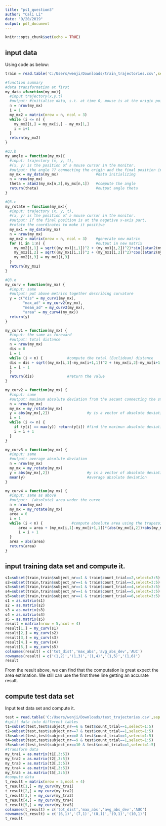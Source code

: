 ---
title: "ps1_question3"
author: "Cali Li"
date: "9/20/2019"
output: pdf_document
---

```{r setup, include=FALSE}
knitr::opts_chunk$set(echo = TRUE)
```

## input data

Using code as below:

```{r read table}
train = read.table('C:/Users/wenji/Downloads/train_trajectories.csv',sep = ',',header = TRUE)
```


```{r echo = FALSE}
#function summary
#data transformation at first
my_data =function(my_mx){
  #input trajectory(x,y,t)
  #output: #initialize data, s.t. at time 0, mouse is at the origin point.
  n = nrow(my_mx)
  i = 1
  my_mx2 = matrix(nrow = n, ncol = 3)
  while (i <= n) {
    my_mx2[i,] = my_mx[i,] - my_mx[1,]
    i = i+1
  }
  return(my_mx2)
}

#Q3.b
my_angle = function(my_mx){
  #input: trajectory (x, y, t),
  #(x, y) is the position of a mouse cursor in the monitor.
  #output: the angle ?? connecting the origin and the final position in the trajectory.
  my_mx = my_data(my_mx)                 #data initializing
  n = nrow(my_mx)
  theta = atan2(my_mx[n,2],my_mx[n,1])   #compute the angle
  return(theta)                          #output angle theta
}

#Q3.c
my_rotate = function(my_mx){
  #input: trajectory (x, y, t),
  #(x, y) is the position of a mouse cursor in the monitor.
  #output: If the final position is at the negetive x-axis part, 
  #rotate the coordinates to make it positive
  my_mx1 = my_data(my_mx)
  n = nrow(my_mx)
  my_mx2 = matrix(nrow = n, ncol = 3)    #generate new matrix
  for (i in 1:n) {                       #output in new matrix
    my_mx2[i,1] = sqrt((my_mx1[i,1])^2 + (my_mx1[i,2])^2)*sin((atan2(my_mx1[i,2],my_mx1[i,1]))-(atan2(my_mx1[n,2],my_mx1[n,1])-pi/2))
    my_mx2[i,2] = sqrt((my_mx1[i,1])^2 + (my_mx1[i,2])^2)*cos((atan2(my_mx1[i,2],my_mx1[i,1]))-(atan2(my_mx1[n,2],my_mx1[n,1])-pi/2))
    my_mx2[i,3] = my_mx1[i,3]
  }
  return(my_mx2)
}

#Q3.e
my_curv = function(my_mx) {
  #input: same
  #output: put above metrics together describing curvature
  y = c("dis" = my_curv1(my_mx),
        "max_ad" = my_curv2(my_mx),
        "mean_ad" = my_curv3(my_mx),
        "area" = my_curv4(my_mx))
  return(y)
}

my_curv1 = function(my_mx) {
  #input: the same as foreward
  #output: total distance
  n = nrow(my_mx)
  dis = 0
  i = 1
  while (i < n) {           #compute the total (Euclidean) distance
  dis = dis + sqrt((my_mx[i,1]-my_mx[i+1,1])^2 + (my_mx[i,2]-my_mx[i+1,2])^2)
  i = i + 1
  }
  return(dis)               #return the value
}

my_curv2 = function(my_mx) {
  #input: same
  #output: maximum absolute deviation from the secant connecting the starting and final positions,
  n = nrow(my_mx)
  my_mx = my_rotate(my_mx)
  y = abs(my_mx[,2])                 #y is a vector of absolute deviation
  i = 1
  while (i <= n) {
    if (y[i] == max(y)) return(y[i]) #find the maximun absolute deviation
    i = i + 1
  }
}

my_curv3 = function(my_mx) {
  #input: same
  #output: average absolute deviation
  n = nrow(my_mx)
  my_mx = my_rotate(my_mx)
  y = abs(my_mx[,2])                 #y is a vector of absolute deviation
  mean(y)                            #average absolute deviation
}

my_curv4 = function(my_mx) {
  #input: same as above
  #output:  (absolute) area under the curve
  n = nrow(my_mx)
  my_mx = my_rotate(my_mx)
  area = 0
  i = 1
  while (i < n) {             #compute absolute area using the trapezoidal rule
      area = area + (my_mx[i,1]-my_mx[i+1,1])*(abs(my_mx[i,2])+abs(my_mx[i+1,2]))/2
      i = i + 1
  }
  area = abs(area)
  return(area)
}
```

## input training data set and compute it.

```{r echo = FALSE}
s1=subset(train,train$subject_nr==1 & train$count_trial==2,select=3:5)
s2=subset(train,train$subject_nr==1 & train$count_trial==3,select=3:5)
s3=subset(train,train$subject_nr==1 & train$count_trial==4,select=3:5)
s4=subset(train,train$subject_nr==1 & train$count_trial==5,select=3:5)
s5=subset(train,train$subject_nr==1 & train$count_trial==6,select=3:5)
s1 = as.matrix(s1)
s2 = as.matrix(s2)
s3 = as.matrix(s3)
s4 = as.matrix(s4)
s5 = as.matrix(s5)
result = matrix(nrow = 5,ncol = 4)
result[1,] = my_curv(s1)
result[2,] = my_curv(s2)
result[3,] = my_curv(s3)
result[4,] = my_curv(s4)
result[5,] = my_curv(s5)
colnames(result) = c('tot_dist','max_abs','avg_abs_dev','AUC')
rownames(result) = c('(1,2)','(1,3)','(1,4)','(1,5)','(1,6)')
result
```

From the result above, we can find that the computation is great expect the area estimation. We still can use the first three line getting an accurate result.

## compute test data set
Input test data set and compute it.

```{r echo = TRUE}

test = read.table('C:/Users/wenji/Downloads/test_trajectories.csv',sep = ',',header = TRUE)
#split data into different tables
t1=subset(test,test$subject_nr==6 & test$count_trial==1,select=1:5)
t2=subset(test,test$subject_nr==7 & test$count_trial==1,select=1:5)
t3=subset(test,test$subject_nr==8 & test$count_trial==1,select=1:5)
t4=subset(test,test$subject_nr==9 & test$count_trial==1,select=1:5)
t5=subset(test,test$subject_nr==10 & test$count_trial==1,select=1:5)
#transform data
my_tra1 = as.matrix(t1[,3:5])
my_tra2 = as.matrix(t2[,3:5])
my_tra3 = as.matrix(t3[,3:5])
my_tra4 = as.matrix(t4[,3:5])
my_tra5 = as.matrix(t5[,3:5])
#compute data
t_result = matrix(nrow = 5,ncol = 4)
t_result[1,] = my_curv(my_tra1)
t_result[2,] = my_curv(my_tra2)
t_result[3,] = my_curv(my_tra3)
t_result[4,] = my_curv(my_tra4)
t_result[5,] = my_curv(my_tra5)
colnames(t_result) = c('tot_dist','max_abs','avg_abs_dev','AUC')
rownames(t_result) = c('(6,1)','(7,1)','(8,1)','(9,1)','(10,1)')
t_result
```
